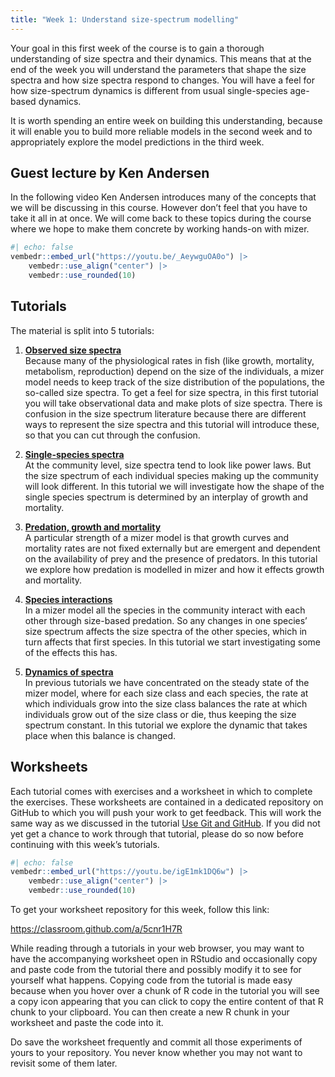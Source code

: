 ```yaml
---
title: "Week 1: Understand size-spectrum modelling"
---
```


Your goal in this first week of the course is to gain a thorough understanding of size spectra and their dynamics. This means that at the end of the week you will understand the parameters that shape the size spectra and how size spectra respond to changes. You will have a feel for how size-spectrum dynamics is different from usual single-species age-based dynamics.

It is worth spending an entire week on building this understanding, because it will enable you to build more reliable models in the second week and to appropriately explore the model predictions in the third week.

## Guest lecture by Ken Andersen

In the following video Ken Andersen introduces many of the concepts that we will be discussing in this course. However don't feel that you have to take it all in at once. We will come back to these topics during the course where we hope to make them concrete by working hands-on with mizer.

```r
#| echo: false
vembedr::embed_url("https://youtu.be/_AeywguOA0o") |>
    vembedr::use_align("center") |>
    vembedr::use_rounded(10)
```

## Tutorials

The material is split into 5 tutorials:

1.  [**Observed size spectra**](observed-size-spectra.qmd)\
    Because many of the physiological rates in fish (like growth, mortality, metabolism, reproduction) depend on the size of the individuals, a mizer model needs to keep track of the size distribution of the populations, the so-called size spectra. To get a feel for size spectra, in this first tutorial you will take observational data and make plots of size spectra. There is confusion in the size spectrum literature because there are different ways to represent the size spectra and this tutorial will introduce these, so that you can cut through the confusion.

2.  [**Single-species spectra**](single-species-spectra.qmd)\
    At the community level, size spectra tend to look like power laws. But the size spectrum of each individual species making up the community will look different. In this tutorial we will investigate how the shape of the single species spectrum is determined by an interplay of growth and mortality.

3.  [**Predation, growth and mortality**](predation-growth-and-mortality.qmd)\
    A particular strength of a mizer model is that growth curves and mortality rates are not fixed externally but are emergent and dependent on the availability of prey and the presence of predators. In this tutorial we explore how predation is modelled in mizer and how it effects growth and mortality.

4.  [**Species interactions**](species-interactions.qmd)\
    In a mizer model all the species in the community interact with each other through size-based predation. So any changes in one species' size spectrum affects the size spectra of the other species, which in turn affects that first species. In this tutorial we start investigating some of the effects this has.

5.  [**Dynamics of spectra**](dynamics-of-spectra.qmd)\
    In previous tutorials we have concentrated on the steady state of the mizer model, where for each size class and each species, the rate at which individuals grow into the size class balances the rate at which individuals grow out of the size class or die, thus keeping the size spectrum constant. In this tutorial we explore the dynamic that takes place when this balance is changed.

## Worksheets

Each tutorial comes with exercises and a worksheet in which to complete the exercises. These worksheets are contained in a dedicated repository on GitHub to which you will push your work to get feedback. This will work the same way as we discussed in the tutorial [Use Git and GitHub](../prepare/use-git-and-github.qmd). If you did not yet get a chance to work through that tutorial, please do so now before continuing with this week's tutorials.

```r
#| echo: false
vembedr::embed_url("https://youtu.be/igE1mk1DQ6w") |>
    vembedr::use_align("center") |>
    vembedr::use_rounded(10)
```

To get your worksheet repository for this week, follow this link:

<https://classroom.github.com/a/5cnr1H7R>

While reading through a tutorials in your web browser, you may want to have the accompanying worksheet open in RStudio and occasionally copy and paste code from the tutorial there and possibly modify it to see for yourself what happens. Copying code from the tutorial is made easy because when you hover over a chunk of R code in the tutorial you will see a copy icon appearing that you can click to copy the entire content of that R chunk to your clipboard. You can then create a new R chunk in your worksheet and paste the code into it.  

Do save the worksheet frequently and commit all those experiments of yours to your repository. You never know whether you may not want to revisit some of them later.

